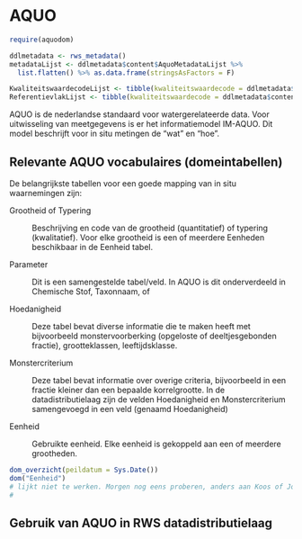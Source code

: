 # AQUO

```r
require(aquodom)

ddlmetadata <- rws_metadata() 
metadataLijst <- ddlmetadata$content$AquoMetadataLijst %>%
  list.flatten() %>% as.data.frame(stringsAsFactors = F)

KwaliteitswaardecodeLijst <- tibble(kwaliteitswaardecode = ddlmetadata$content$KwaliteitswaardecodeLijst)
ReferentievlakLijst <- tibble(kwaliteitswaardecode = ddlmetadata$content$ReferentievlakLijst)


```


AQUO is de nederlandse standaard voor watergerelateerde data. Voor uitwisseling van meetgegevens is er het informatiemodel IM-AQUO. Dit model beschrijft voor in situ metingen de "wat" en "hoe". 

## Relevante AQUO vocabulaires (domeintabellen)

De belangrijkste tabellen voor een goede mapping van in situ waarnemingen zijn:

Grootheid of Typering

:   Beschrijving en code van de grootheid (quantitatief) of typering (kwalitatief). Voor elke grootheid is een of meerdere Eenheden beschikbaar in de Eenheid tabel.

Parameter

:   Dit is een samengestelde tabel/veld. In AQUO is dit onderverdeeld in Chemische Stof, Taxonnaam, of 

Hoedanigheid

:   Deze tabel bevat diverse informatie die te maken heeft met bijvoorbeeld monstervoorberking (opgeloste of deeltjesgebonden fractie), grootteklassen, leeftijdsklasse. 

Monstercriterium

:   Deze tabel bevat informatie over overige criteria, bijvoorbeeld in een fractie kleiner dan een bepaalde korrelgrootte. In de datadistributielaag zijn de velden Hoedanigheid en Monstercriterium samengevoegd in een veld (genaamd Hoedanigheid)

Eenheid

:   Gebruikte eenheid. Elke eenheid is gekoppeld aan een of meerdere grootheden.


```r
dom_overzicht(peildatum = Sys.Date())
dom("Eenheid")
# lijkt niet te werken. Morgen nog eens proberen, anders aan Koos of Johan vragen. 
# 
```


## Gebruik van AQUO in RWS datadistributielaag


